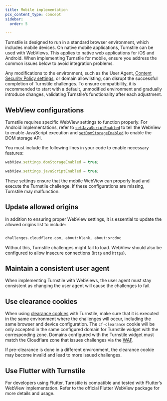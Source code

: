 ```yaml
---
title: Mobile implementation
pcx_content_type: concept
sidebar:
  order: 5

---
```


Turnstile is designed to run in a standard browser environment, which includes mobile devices. On native mobile applications, Turnstile can be used with WebViews. This applies to native web applications for iOS and Android. When implementing Turnstile for mobile, ensure you address the common issues below to avoid integration problems.

Any modifications to the environment, such as the User Agent, [Content Security Policy settings](/turnstile/reference/content-security-policy/), or domain allowlisting, can disrupt the successful completion of Turnstile challenges. To ensure compatibility, it is recommended to start with a default, unmodified environment and gradually introduce changes, validating Turnstile’s functionality after each adjustment.


## WebView configurations

Turnstile requires specific WebView settings to function properly. For Android implementations, refer to [`setJavaScriptEnabled`](https://developer.android.com/reference/android/webkit/WebSettings#setJavaScriptEnabled(boolean)) to tell the WebView to enable JavaScript execution and [`setDomStorageEnabled`](https://developer.android.com/reference/android/webkit/WebSettings#setDomStorageEnabled(boolean)) to enable the DOM storage API. 

You must include the following lines in your code to enable necessary features:

```javascript
webView.settings.domStorageEnabled = true;
```

```javascript
webView.settings.javaScriptEnabled = true;
```

These settings ensure that the mobile WebView can properly load and execute the Turnstile challenge. If these configurations are missing, Turnstile may malfunction.

## Update allowed origins

In addition to ensuring proper WebView settings, it is essential to update the allowed origins list to include:

```txt

challenges.cloudflare.com, about:blank, about:srcdoc

```

Without this, Turnstile challenges might fail to load. WebView should also be configured to allow insecure connections (`http` and `https`). 

## Maintain a consistent user agent

When implementing Turnstile with WebViews, the user agent must stay consistent as changing the user agent will cause the challenges to fail. 

## Use clearance cookies

When using [clearance cookies](/turnstile/concepts/pre-clearance-support/) with Turnstile, make sure that it is executed in the same environment where the challenges will occur, including the same browser and device configuration. The `cf-clearance` cookie will be only accepted in the same configured domain for Turnstile widget with the corresponding zone. Domains configured with the Turnstile widget must match the Cloudflare zone that issues challenges via the [WAF](/waf/reference/cloudflare-challenges/).

If pre-clearance is done in a different environment, the clearance cookie may become invalid and lead to more issued challenges.

## Use Flutter with Turnstile

For developers using Flutter, Turnstile is compatible and tested with Flutter’s WebView implementation. Refer to the official Flutter WebView package for more details and usage. 